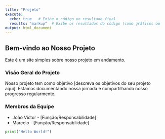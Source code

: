 ```yaml
---
title: "Projeto"
execute:
  echo: true   # Exibe o código no resultado final
  results: "markup"  # Exibe os resultados do código (como gráficos ou tabelas)
output: html_document
---
```


## Bem-vindo ao Nosso Projeto

Este é um site simples sobre nosso projeto em andamento.

### Visão Geral do Projeto

Nosso projeto tem como objetivo [descreva os objetivos do seu projeto aqui]. Estamos documentando nossa jornada e compartilhando nosso progresso regularmente.

### Membros da Equipe

- João Victor - [Função/Responsabilidade]
- Marcelo - [Função/Responsabilidade]


```python
print("Hello World!")
```